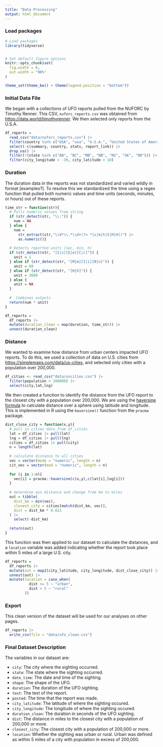 ```yaml
---
title: "Data Processing"
output: html_document
---
```

### Load packages
```r
# Load packages
library(tidyverse)


# Set default figure options
knitr::opts_chunk$set(
  fig.width = 6,
  out.width = "90%"
)

theme_set(theme_bw() + theme(legend.position = "bottom"))

```

### Initial Data File
We began with a collections of UFO reports pulled from the NUFORC by Timothy Renner. This CSV, `nuforc_reports.csv` was obtained from [https://data.world/timothyrenner](https://data.world/timothyrenner). We then selected only reports from the U.S.A.

```r
df_reports = 
  read_csv("data/nuforc_reports.csv") |> 
  filter(country %in% c("USA", "usa", "U.S.A.", "United States of America")) |> 
  select(-c(summary, country, stats, report_link)) |> 
  drop_na() |> 
  filter(!(state %in% c("AB", "BC", "MB", "NB", "NS", "SK", "ON"))) |> 
  filter(city_longitude < -30, city_latitude > 10)
```

### Duration
The duration data in the reports was not standardized and varied wildly in format [examples?]. To resolve this we standardized the time using a regex function that pulled both numeric values and time units (seconds, minutes, or hours) out of these reports.

<!-- Should still find a way to handle the "-" times, e.g. "10-15 seconds" -->
<!-- Also doesn't work for decimal times -->
```r
time_str = function(str){
  # Pulls numeric values from string
  if (str_detect(str, "\\:")) {
    num = NA
  } else {
    num = 
      str_extract(str,"\\d*\\.*\\d+(?= *[s|m|h|S|M|H])") |> 
      as.numeric()}
  
  # Detects reported units (sec, min, h)
  if (str_detect(str, "[S|s][E|e][C|c]")) {
    unit = 1
  } else if (str_detect(str, "[M|m][I|i][N|n]")) {
    unit = 60
  } else if (str_detect(str, "[H|h]")) {
    unit = 3600
  } else {
    unit = NA
  }
  
  #  Combines outputs
  return(num * unit)
}
```

```r
df_reports = 
  df_reports |> 
  mutate(duration_clean = map(duration, time_str)) |> 
  unnest(duration_clean)
```


### Distance
We wanted to examine how distance from urban centers impacted UFO reports. To do this, we used a collection of data on U.S. cities from [https://simplemaps.com/data/us-cities](https://simplemaps.com/data/us-cities), and selected only cities with a population over 200,000.
```r
df_cities <- read_csv("data/uscities.csv") |>
  filter(population > 200000) |> 
  select(city,lat,lng)
```

We then created a function to identify the distance from the UFO report to the closest city with a population over 200,000. We are using the [haversine formula](https://en.wikipedia.org/wiki/Haversine_formula) to calculate distance over a sphere using latitude and longitude. This is implemented in R using the `haversine()` function from the `pracma` package.

```r
dist_close_city = function(x,y){
  # pull in cities data from df_cities
  lat = df_cities |> pull(lat)
  lng = df_cities |> pull(lng)
  cities = df_cities |> pull(city)
  n = length(lat)
  
  # calculate distance to all cities
  vec = vector(mode = "numeric", length = n)
  cit_vec = vector(mod = "numeric", length = n)
  
  for (i in 1:n){
    vec[i] = pracma::haversine(c(x,y),c(lat[i],lng[i]))
  }
  
  # determine min distance and change from km to miles
  out = tibble(
    dist_km = min(vec),
    closest_city = cities[match(dist_km, vec)],
    dist = dist_km * 0.621
  ) |> 
    select(-dist_km)
  
  return(out)
}
```

This function was then applied to our dataset to calculate the distances, and a `location` variable was added indicating whether the report took place within 5 miles of a large U.S. city.
```r
df_reports =
  df_reports |> 
  mutate(out = map2(city_latitude, city_longitude, dist_close_city)) |> 
  unnest(out) |> 
  mutate(location = case_when(
           dist <= 5 ~ "urban",
           dist > 5 ~ "rural"
         )) 
```

### Export
This clean version of the dataset will be used for our analyses on other pages. 
```r
df_reports |> 
  write_csv(file = "data/ufo_clean.csv")
```

### Final Dataset Description
The variables in our dataset are:

* `city`: The city where the sighting occurred.
* `state`: The state where the sighting occurred.
* `date_time`: The date and time of the sighting.
* `shape`: The shape of the UFO.
* `duration`: The duration of the UFO sighting.
* `text`: The text of the report.
* `posted`: The time that the report was made.
* `city_latitude`: The latitude of where the sighting occured.
* `city_longitude`: The longitude of where the sighting occured.
* `duration_clean`: The duration in seconds of the UFO sighting.
* `dist`: The distance in miles to the closest city with a population of 200,000 or more.
* `closest_city`: The closest city with a population of 200,000 or more.
* `location`: Whether the sighting was urban or rural. Urban was defined as within 5 miles of a city with population in excess of 200,000.
